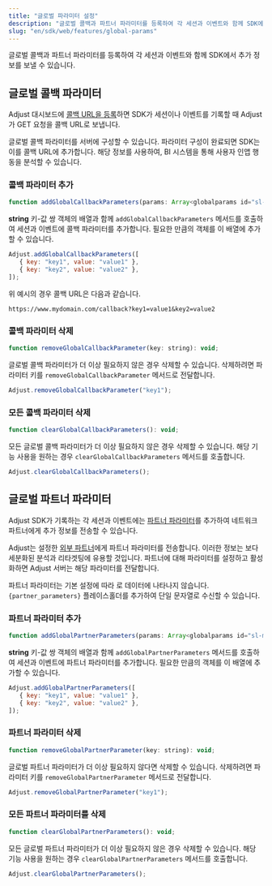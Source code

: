 ```yaml
---
title: "글로벌 파라미터 설정"
description: "글로벌 콜백과 파트너 파라미터를 등록하여 각 세션과 이벤트와 함께 SDK에서 추가 정보를 보낼 수 있습니다."
slug: "en/sdk/web/features/global-params"
---
```

글로벌 콜백과 파트너 파라미터를 등록하여 각 세션과 이벤트와 함께 SDK에서 추가 정보를 보낼 수 있습니다.

글로벌 콜백 파라미터
-----------

Adjust 대시보드에 [콜백 URL을 등록](https://help.adjust.com/en/article/set-up-callbacks)하면 SDK가 세션이나 이벤트를 기록할 때 Adjust가 GET 요청을 콜백 URL로 보냅니다.

글로벌 콜백 파라미터를 서버에 구성할 수 있습니다. 파라미터 구성이 완료되면 SDK는 이를 콜백 URL에 추가합니다. 해당 정보를 사용하여, BI 시스템을 통해 사용자 인앱 행동을 분석할 수 있습니다.

### 콜백 파라미터 추가

```js
function addGlobalCallbackParameters(params: Array<globalparams id="sl-md0000000">): void;
```

**string** 키\-값 쌍 객체의 배열과 함께 `addGlobalCallbackParameters` 메서드를 호출하여 세션과 이벤트에 콜백 파라미터를 추가합니다. 필요한 만큼의 객체를 이 배열에 추가할 수 있습니다.

```js
Adjust.addGlobalCallbackParameters([
   { key: "key1", value: "value1" },
   { key: "key2", value: "value2" },
]);
```

위 예시의 경우 콜백 URL은 다음과 같습니다.

```text
https://www.mydomain.com/callback?key1=value1&key2=value2
```

### 콜백 파라미터 삭제

```js
function removeGlobalCallbackParameter(key: string): void;
```

글로벌 콜백 파라미터가 더 이상 필요하지 않은 경우 삭제할 수 있습니다. 삭제하려면 파라미터 키를 `removeGlobalCallbackParameter` 메서드로 전달합니다.

```js
Adjust.removeGlobalCallbackParameter("key1");
```

### 모든 콜백 파라미터 삭제

```js
function clearGlobalCallbackParameters(): void;
```

모든 글로벌 콜백 파라미터가 더 이상 필요하지 않은 경우 삭제할 수 있습니다. 해당 기능 사용을 원하는 경우 `clearGlobalCallbackParameters` 메서드를 호출합니다.

```js
Adjust.clearGlobalCallbackParameters();
```

글로벌 파트너 파라미터
------------

Adjust SDK가 기록하는 각 세션과 이벤트에는 [파트너 파라미터](https://help.adjust.com/en/article/data-sharing-ad-network#map-parameters)를 추가하여 네트워크 파트너에게 추가 정보를 전송할 수 있습니다.

Adjust는 설정한 [외부 파트너](https://help.adjust.com/en/article/integrated-partners)에게 파트너 파라미터를 전송합니다. 이러한 정보는 보다 세분화된 분석과 리타겟팅에 유용할 것입니다. 파트너에 대해 파라미터를 설정하고 활성화하면 Adjust 서버는 해당 파라미터를 전달합니다.
<callout type="note"> 

파트너 파라미터는 기본 설정에 따라 로 데이터에 나타나지 않습니다. `{partner_parameters}` 플레이스홀더를 추가하여 단일 문자열로 수신할 수 있습니다.
</Callout> 

### 파트너 파라미터 추가

```js
function addGlobalPartnerParameters(params: Array<globalparams id="sl-md0000000">): void;
```

**string** 키\-값 쌍 객체의 배열과 함께 `addGlobalPartnerParameters` 메서드를 호출하여 세션과 이벤트에 파트너 파라미터를 추가합니다. 필요한 만큼의 객체를 이 배열에 추가할 수 있습니다.

```js
Adjust.addGlobalPartnerParameters([
   { key: "key1", value: "value1" },
   { key: "key2", value: "value2" },
]);
```

### 파트너 파라미터 삭제

```js
function removeGlobalPartnerParameter(key: string): void;
```

글로벌 파트너 파라미터가 더 이상 필요하지 않다면 삭제할 수 있습니다. 삭제하려면 파라미터 키를 `removeGlobalPartnerParameter` 메서드로 전달합니다.

```js
Adjust.removeGlobalPartnerParameter("key1");
```

### 모든 파트너 파라미터를 삭제

```js
function clearGlobalPartnerParameters(): void;
```

모든 글로벌 파트너 파라미터가 더 이상 필요하지 않은 경우 삭제할 수 있습니다. 해당 기능 사용을 원하는 경우 `clearGlobalPartnerParameters` 메서드를 호출합니다.

```js
Adjust.clearGlobalPartnerParameters();
```

